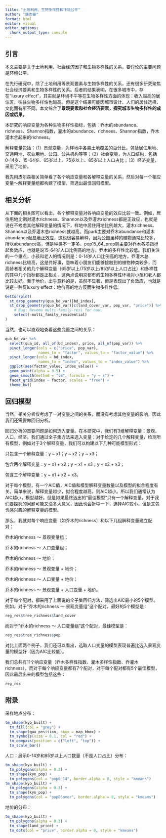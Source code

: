 ```yaml
---
title: "土地利用、生物多样性和环境公平"
author: "康杰锋"
format: html
editor: visual
editor_options: 
  chunk_output_type: console
---
```


## 引言

本文主要是关于土地利用、社会经济因子和生物多样性的关系，要讨论的主要问题是环境公平。

在先行研究中，除了土地利用等景观要素与生物多样性的关系，还有很多研究聚焦社会经济要素和生物多样性的关系。后者的结果表明，在很多城市中，存在"luxury effect"，其实就是环境不平等在生物多样性方面的体现：收入越高的居住区，往往生物多样性也越高。但是这个结果可能因城市设计、人们的居住选择、文化而有所不同。本文综合了**景观要素和社会经济要素，探究城市生物多样性的成因或后果。**

本研究的响应变量为各种生物多样性指标，包括：乔木的abundance、richness、Shannon指数，灌木的abundance、richness、Shannon指数，乔木灌木合起来的richness。

解释变量包括：（1）景观变量，为样地中各类土地覆盖的百分比，包括居住用地、交通用地、农业用地、公园、公共机构等等；（2）社会变量，为人口结构，包括0-14岁、15-64岁、65岁以上、75岁以上、85岁以上人口占比；（3）经济变量，采用了地价。

我先用皮尔森相关简单看了各个响应变量和各解释变量的关系，然后对每一个相应变量～解释变量组都构建了模型，筛选出最佳回归模型。

## 相关分析

从下面的相关图可以看出，各个解释变量对各响应变量的效应比较一致。例如，居住用地比例对灌木richness、Shannon以及乔灌木richness都是正效应，也就是说在不考虑其他解释变量的情况下，样地中居住用地比例越大，灌木richness、Shannon以及乔灌木总richness就越高。而park主要对乔木abundance和灌木abundance起显著正效应，这也很容易解释，因为公园里种的植物通常比较多，所以abundance高，但是种类不一定多。pop15_64_prop则主要对乔木各项指标起负效应，也就是说15-64岁人口比例高的地方，乔木的多样性比较低。我们关注的一个重点，小孩和老人的情况则是：0-14岁人口比例高的地方，乔灌木总richness比较高，这是件好事，意味着小朋友们能够接触到的植物种类较多，而高龄者相关的几个解释变量（65岁以上/75岁以上/85岁以上人口占比）和多样性的其中几个指标都是正相关，这两点说明京都市的生物多样性环境对小孩和老人都比较友好。至于地价，出乎意料的是，虽然不显著，但是表现出了负效应，也就是说是一种反luxury effect：地价高的地方反而生物多样性低。

```r
GetCorrplot(
  st_drop_geometry(qua_bd_var)[bd_index], 
  st_drop_geometry(qua_bd_var)[c(land_cover_var, pop_var, "price")] %>% 
    # Bug: Revemo multi-family-resi for now. 
    select(-multi_family_residential)
)
```

当然，也可以直观地查看这些变量之间的关系：

```r
qua_bd_var %>% 
  select(qua_id, all_of(bd_index), price, all_of(pop_var)) %>% 
  pivot_longer(cols = c("price", pop_var), 
               names_to = "factor", values_to = "factor_value") %>% 
  pivot_longer(cols = bd_index, 
               names_to = "index", values_to = "index_value") %>% 
  ggplot(aes(factor_value, index_value)) + 
  geom_point(alpha = 0.5) + 
  geom_smooth(method = "lm", formula = "y ~ x") +
  facet_grid(index ~ factor, scales = "free") + 
  theme_bw()
```

## 回归模型

当然，相关分析仅考虑了一对变量之间的关系，而没有考虑其他变量的影响，因此我们还需要做回归分析。

回归分析的首要问题是如何选入变量。在本研究中，我们有3组解释变量：景观，人口，经济。我们通过全子集方法来选入变量：对于给定的几个解释变量，检测所有模型，例如对于3个解释变量，我们可以构建以下几种可能模型形式：

只包含一个解释变量：y \~ x1；y \~ x2；y \~ x3；

包含两个解释变量：y \~ x1 + x2；y \~ x1 + x3；y \~ x2 + x3；

包含三个解释变量：y \~ x1 + x2 + x3。

对于每个模型，有一个AIC值，AIC值和模型解释变量数量以及模型的拟合程度有关。简单来说，解释变量越少，拟合程度越高，则AIC越小。所以我们通常认为AIC越小，模型越好。但是如果最终选出的"最佳模型"只有一个解释变量，对于我们要探究的问题可能又没多大意义，因此也会折中一下，选择AIC较小，但是又包含感兴趣的解释变量的模型。

那么，我就对每个响应变量（如乔木的richness）和以下几组解释变量建立配对：

乔木的richness ～ 景观变量组；

乔木的richness ～ 人口变量组；

乔木的richness ～ 地价；

乔木的richness ～ 景观变量 + 地价；

乔木的richness ～ 人口变量 + 地价；

乔木的richness ～ 景观变量 + 人口变量 + 地价。

对于每个配对，都采用了上面说的全子集回归方法，筛选出AIC最小的5个模型。例如，对于"乔木的richness ～ 景观变量组"这个配对，最好的5个模型是：

```r
reg_res$tree_richness$land_cover
```

而对于"乔木的richness ～ 人口变量组"这个配对，最佳模型是：

```r
reg_res$tree_richness$pop
```

对比上面两个例子，我们还可以看出，选取人口变量的模型表现普遍比选入景观变量的模型好（因为AIC比较低）。

我们总共有11个响应变量（乔木多样性指数、灌木多样性指数、乔灌木richness），而对于每个响应变量都有7个配对，对于每个配对都有5个最佳模型，因此最后出来的模型包括这些：

```r
reg_res
```

## 附录

采样地点分布：

```r
tm_shape(kyo_built) + 
  tm_fill(col = "grey") + 
  tm_shape(qua_position, bbox = map_bbox) + 
  tm_symbols(size = 0.1, col = "red") +
  tm_compass(position = c("left", "top")) +
  tm_scale_bar()
```

人口：展示0-14岁和85岁以上人口数量（不是人口占比）分布：

```r
tm_shape(kyo_built) + 
  tm_polygons(alpha = 0.3) + 
  tm_shape(kyo_pop) + 
  tm_polygons(col = "pop0_14", border.alpha = 0, style = "kmeans")
tm_shape(kyo_built) + 
  tm_polygons(alpha = 0.3) + 
  tm_shape(kyo_pop) + 
  tm_polygons(col = "pop85over", border.alpha = 0, style = "kmeans") 
```

地价的分布：

```r
tm_shape(kyo_built) +
  tm_polygons(alpha = 0.3) +
  tm_shape(land_price) +
  tm_dots(col = "price", border.alpha = 0, style = "kmeans")
```

